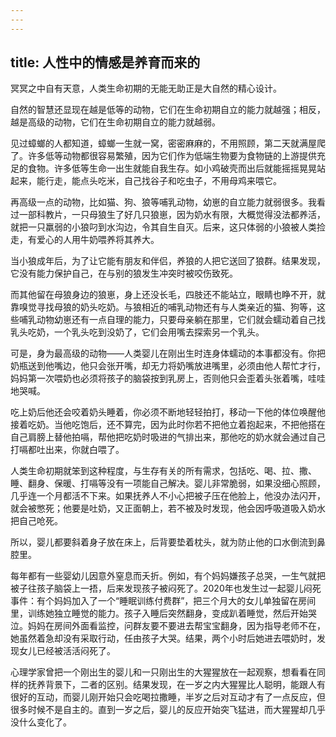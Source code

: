 ```yaml
---
---
---
```

title: 人性中的情感是养育而来的
---




冥冥之中自有天意，人类生命初期的无能无助正是大自然的精心设计。

自然的智慧还显现在越是低等的动物，它们在生命初期自立的能力就越强；相反，越是高级的动物，它们在生命初期自立的能力就越弱。

见过蟑螂的人都知道，蟑螂一生就一窝，密密麻麻的，不用照顾，第二天就满屋爬了。许多低等动物都很容易繁殖，因为它们作为低端生物要为食物链的上游提供充足的食物。许多低等生命一出生就能自我生存。如小鸡破壳而出后就能摇摇晃晃站起来，能行走，能点头吃米，自己找谷子和吃虫子，不用母鸡来喂它。

再高级一点的动物，比如猫、狗、狼等哺乳动物，幼崽的自立能力就弱很多。我看过一部科教片，一只母狼生了好几只狼崽，因为奶水有限，大概觉得没法都养活，就把一只羸弱的小狼叼到水沟边，令其自生自灭。后来，这只体弱的小狼被人类捡走，有爱心的人用牛奶喂养将其养大。

当小狼成年后，为了让它能有朋友和伴侣，养狼的人把它送回了狼群。结果发现，它没有能力保护自己，在与别的狼发生冲突时被咬伤致死。

而其他留在母狼身边的狼崽，身上还没长毛，四肢还不能站立，眼睛也睁不开，就靠嗅觉寻找母狼的奶头吃奶。与狼相近的哺乳动物还有与人类亲近的猫、狗等，这些哺乳动物幼崽还有一点自理的能力，只要母亲躺在那里，它们就会蠕动着自己找乳头吃奶，一个乳头吃到没奶了，它们会用嘴去探索另一个乳头。

可是，身为最高级的动物——人类婴儿在刚出生时连身体蠕动的本事都没有。你把奶瓶送到他嘴边，他只会张开嘴，却无力将奶嘴放进嘴里，必须由他人帮忙才行，妈妈第一次喂奶也必须将孩子的脑袋按到乳房上，否则他只会歪着头张着嘴，哇哇地哭喊。

吃上奶后他还会咬着奶头睡着，你必须不断地轻轻拍打，移动一下他的体位唤醒他接着吃奶。当他吃饱后，还不算完，因为此时你若不把他立着抱起来，不把他搭在自己肩膀上替他拍嗝，帮他把吃奶时吸进的气排出来，那他吃的奶水就会通过自己打嗝都吐出来，你就白喂了。

人类生命初期就笨到这种程度，与生存有关的所有需求，包括吃、喝、拉、撒、睡、翻身、保暖、打嗝等没有一项能自己解决。婴儿非常脆弱，如果没细心照顾，几乎连一个月都活不下来。如果抚养人不小心把被子压在他脸上，他没办法闪开，就会被憋死；他要是吐奶，又正面朝上，若不被及时发现，他会因呼吸道吸入奶水把自己呛死。

所以，婴儿都要斜着身子放在床上，后背要垫着枕头，就为防止他的口水倒流到鼻腔里。

每年都有一些婴幼儿因意外窒息而夭折。例如，有个妈妈嫌孩子总哭，一生气就把被子往孩子脑袋上一捂，后来发现孩子被闷死了。2020年也发生过一起婴儿闷死事件：有个妈妈加入了一个“睡眠训练付费群”，把三个月大的女儿单独留在房间里，训练她独立睡觉的能力。孩子入睡后突然翻身，变成趴着睡觉，然后开始哭泣。妈妈在房间外面看监控，问群友要不要进去帮宝宝翻身，因为指导老师不在，她虽然着急却没有采取行动，任由孩子大哭。结果，两个小时后她进去喂奶时，发现女儿已经被活活闷死了。

心理学家曾把一个刚出生的婴儿和一只刚出生的大猩猩放在一起观察，想看看在同样的抚养背景下，二者的区别。结果发现，在一岁之内大猩猩比人聪明，能跟人有很好的互动，而婴儿刚开始只会吃喝拉撒睡，半岁之后对互动才有了一点反应，但很多时候不是自主的。直到一岁之后，婴儿的反应开始突飞猛进，而大猩猩却几乎没什么变化了。